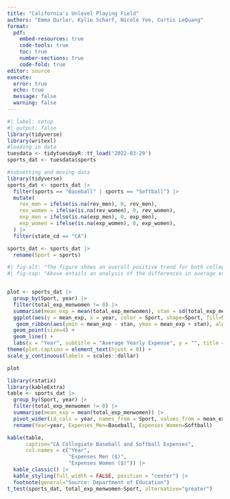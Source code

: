 ```yaml
---
title: "California's Unlevel Playing Field"
authors: "Emma Durler, Kylie Scharf, Nicole Yee, Curtis LeQuang"
format: 
  pdf:
    embed-resources: true
    code-tools: true
    toc: true
    number-sections: true
    code-fold: true
editor: source
execute: 
  error: true
  echo: true
  message: false
  warning: false
---
```


```r
#| label: setup
#| output: false
library(tidyverse)
library(writexl)
#loading in data
tuesdata <- tidytuesdayR::tt_load('2022-03-29')
sports_dat <- tuesdata$sports

```

```r
#subsetting and moving data
library(tidyverse)
sports_dat <- sports_dat |>
  filter(sports == "Baseball" | sports == "Softball") |>
  mutate(
    rev_men = ifelse(is.na(rev_men), 0, rev_men),
    rev_women = ifelse(is.na(rev_women), 0, rev_women),
    exp_men = ifelse(is.na(exp_men), 0, exp_men),
    exp_women = ifelse(is.na(exp_women), 0, exp_women),
  ) |>
  filter(state_cd == "CA") 

sports_dat <- sports_dat |>
  rename(Sport = sports)
```

```r
#| fig-alt: "The figure shows an overall positive trend for both college softball and baseball between average expenses and time from 2015 to 2018 for colleges in California. In 2019, however, the figure displays a slight negative trend for the average expenses for both sports. There appears to be more variability in the average expenses for baseball than for softball in any particular year. The average expenses for baseball are consistantly signifigantly larger than the expenses for women, although the expenses for both sports tend to increase at a similiar rate over time."
#| fig-cap: "Above entails an analysis of the differences in average expenses from 2015 to 2019 for collegiate baseball and softball in California. The Department of Education collects data yearly on collegiate sports budgets in accordance to The Equity in Althletics Disclosure Act. The graph above consists of such data subsetted to contain soley softball and baseball teams from California in the years 2015 to 2019. The expense for a particular year averaged over all California softball teams is plotted as a blue triangle, wheras the expense averaged over all California baseball teams in a particular year is plotted as a red circle. The highlighted region represents adding or subtracting one standard error of the average from the plotted averages. There appears to be more variability in the average expenses for baseball than for softball in any particular year in California. The average expenses for baseball are consistantly signifigantly larger than the expenses for women, although the expenses for both sports tend to increase at a similiar rate over time."


plot <- sports_dat |>
  group_by(Sport, year) |>
  filter(total_exp_menwomen != 0) |>
  summarise(mean_exp = mean(total_exp_menwomen), stan = sd(total_exp_menwomen)/sqrt(n())) |>
  ggplot(aes(y = mean_exp, x = year, color = Sport, shape=Sport, fill=Sport)) +
   geom_ribbon(aes(ymin = mean_exp - stan, ymax = mean_exp + stan), alpha=.5, color=NA) +
  geom_point(size=4) +
  geom_line() +
  labs(x = "Year", subtitle = "Average Yearly Expense", y = "", title = "Fig 1. California College Baseball And Softball Expenses Over Time", caption = "Data Source (Department of Education)") +
theme(plot.caption = element_text(hjust = 0)) + 
scale_y_continuous(labels = scales::dollar)

plot

```

```r
library(rstatix)
library(kableExtra)
table <- sports_dat |>
  group_by(Sport, year) |>
  filter(total_exp_menwomen != 0) |>
  summarise(mean_exp = mean(total_exp_menwomen)) |>
  pivot_wider(id_cols = year, names_from = Sport, values_from = mean_exp) |>
  rename(Year=year, Expenses_Men=Baseball, Expenses_Women=Softball)

kable(table,
      caption="CA Collegiate Baseball and Softball Expenses",
      col.names = c("Year", 
                    "Expenses Men ($)", 
                    "Expenses Women ($)")) |>
  kable_classic() |>
  kable_styling(full_width = FALSE, position = "center") |>
  footnote(general="Source: Department of Education")
t_test(sports_dat, total_exp_menwomen~Sport, alternative="greater")
```

